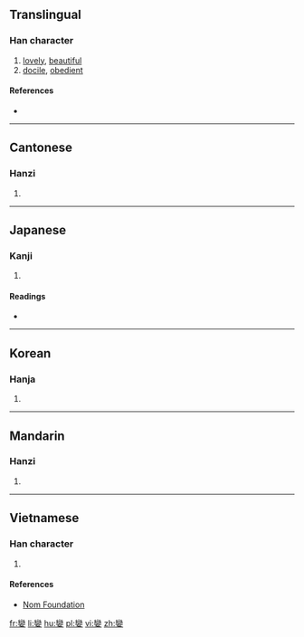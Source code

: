 {{also|娈}}
==Translingual==

===Han character===
{{Han char|rn=38|rad=女|as=19|sn=22|four=22401|canj=VFV|ids=⿱䜌女}}

# [[lovely]], [[beautiful]]
# [[docile]], [[obedient]]

====References====
* {{Han ref|kx=0274.230|dkj=06912|dj=0542.410|hdz=21091.080|uh=5B4C|ud=23372|bh=F6DC|bd=63196}}

----

==Cantonese==

===Hanzi===
{{yue-hanzi|jyut=[[lyun5]]|y=lyun5|sim=娈}}

# {{defn|lang=yue|sort=女19}}

----

==Japanese==

===Kanji===
{{ja-kanji|grade=|rs=女19}}

# {{defn|lang=ja|sort=女19}}

====Readings====
* {{ja-readings|on=[[れん]] (ren), [[らん]] (ran), [[ばん]] (ban), [[まん]] (man)|kun=[[したう]] (shitau), [[すなお]] (sunao), [[みめよい]] (mimeyoi)}}

----

==Korean==

===Hanja===
{{ko-hanja|hangeul=련|rv=ryeon|mr=ryŏn}}

# {{defn|lang=ko|sort=女19}}

----

==Mandarin==

===Hanzi===
{{cmn-hanzi|sim=娈|pin=[[luán]] ([[luan2]])|wg=luan<sup>2</sup>}}

# {{defn|lang=cmn|sort=女19}}

----

==Vietnamese==

===Han character===
{{vi-readings|rs=女19|hanviet=luyến}}

# {{defn|lang=vi|sort=女19}}

====References====
* [http://nomfoundation.org/common/nom_details.php?codepoint=5b4c Nom Foundation]

[[fr:孌]]
[[li:孌]]
[[hu:孌]]
[[pl:孌]]
[[vi:孌]]
[[zh:孌]]